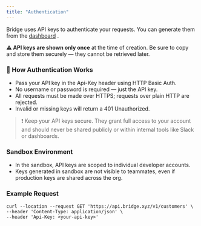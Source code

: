 ```yaml
---
title: "Authentication"
---
```


Bridge uses API keys to authenticate your requests. You can generate them from the [dashboard](http://dashboard.bridge.xyz/app/keys) .

**⚠️ API keys are shown only once** at the time of creation. Be sure to copy and store them securely — they cannot be retrieved later.

### 🔑 How Authentication Works

- Pass your API key in the Api-Key header using HTTP Basic Auth.
- No username or password is required — just the API key.
- All requests must be made over HTTPS; requests over plain HTTP are rejected.
- Invalid or missing keys will return a 401 Unauthorized.

> ❗️ Keep your API keys secure. They grant full access to your account and should never be shared publicly or within internal tools like Slack or dashboards.

### Sandbox Environment

- In the sandbox, API keys are scoped to individual developer accounts.
- Keys generated in sandbox are not visible to teammates, even if production keys are shared across the org.

### Example Request

```shell
curl --location --request GET 'https://api.bridge.xyz/v1/customers' \
--header 'Content-Type: application/json' \
--header 'Api-Key: <your-api-key>'
```